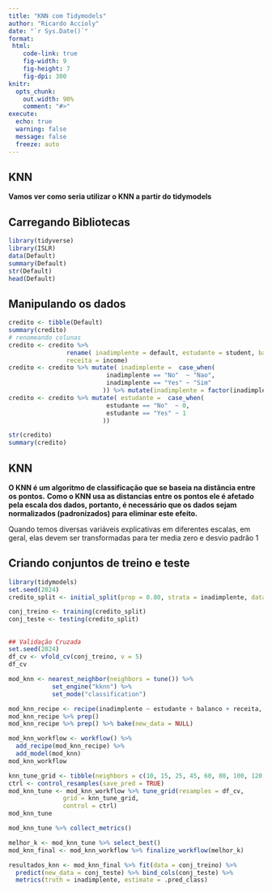 ```yaml
---
title: "KNN com Tidymodels"
author: "Ricardo Accioly"
date: "`r Sys.Date()`"
format:
 html:
    code-link: true
    fig-width: 9
    fig-height: 7
    fig-dpi: 300
knitr:
  opts_chunk: 
    out.width: 90%
    comment: "#>"
execute: 
  echo: true
  warning: false
  message: false
  freeze: auto
---
```


## KNN

**Vamos ver como seria utilizar o KNN a partir do tidymodels**

## Carregando Bibliotecas

```r
library(tidyverse)
library(ISLR)
data(Default)
summary(Default)
str(Default)
head(Default)
```

## Manipulando os dados

```r
credito <- tibble(Default)
summary(credito)
# renomeando colunas
credito <- credito %>% 
                rename( inadimplente = default, estudante = student, balanco = balance,
                receita = income)
credito <- credito %>% mutate( inadimplente =  case_when(
                           inadimplente == "No"  ~ "Nao",
                           inadimplente == "Yes" ~ "Sim"
                          )) %>% mutate(inadimplente = factor(inadimplente))
credito <- credito %>% mutate( estudante =  case_when(
                           estudante == "No"  ~ 0,
                           estudante == "Yes" ~ 1
                          )) 

str(credito)
summary(credito)

```

## KNN

**O KNN é um algoritmo de classificação que se baseia na distância entre os pontos.**
**Como o KNN usa as distancias entre os pontos ele é afetado pela escala dos dados, portanto, é necessário que os dados sejam normalizados (padronizados) para eliminar este efeito.**

Quando temos diversas variáveis explicativas em diferentes escalas, em geral, elas devem ser transformadas para ter media zero e desvio padrão 1

## Criando conjuntos de treino e teste

```r
library(tidymodels)
set.seed(2024)
credito_split <- initial_split(prop = 0.80, strata = inadimplente, data = credito)

conj_treino <- training(credito_split)
conj_teste <- testing(credito_split)
```

##

```r
## Validação Cruzada
set.seed(2024)
df_cv <- vfold_cv(conj_treino, v = 5)
df_cv
```


```r
mod_knn <- nearest_neighbor(neighbors = tune()) %>% 
            set_engine("kknn") %>%
            set_mode("classification")
```

```r
mod_knn_recipe <- recipe(inadimplente ~ estudante + balanco + receita, data = conj_treino) %>%  step_normalize(all_predictors())
mod_knn_recipe %>% prep()
mod_knn_recipe %>% prep() %>% bake(new_data = NULL)
```


```r
mod_knn_workflow <- workflow() %>% 
  add_recipe(mod_knn_recipe) %>% 
  add_model(mod_knn)
mod_knn_workflow
```

```r
knn_tune_grid <- tibble(neighbors = c(10, 15, 25, 45, 60, 80, 100, 120, 140, 180, 200))
ctrl <- control_resamples(save_pred = TRUE)
mod_knn_tune <- mod_knn_workflow %>% tune_grid(resamples = df_cv, 
               grid = knn_tune_grid, 
               control = ctrl)
mod_knn_tune
```

```r
mod_knn_tune %>% collect_metrics()
```

```r
melhor_k <- mod_knn_tune %>% select_best()
mod_knn_final <- mod_knn_workflow %>% finalize_workflow(melhor_k)
```

```r
resultados_knn <- mod_knn_final %>% fit(data = conj_treino) %>% 
  predict(new_data = conj_teste) %>% bind_cols(conj_teste) %>% 
  metrics(truth = inadimplente, estimate = .pred_class)
```


